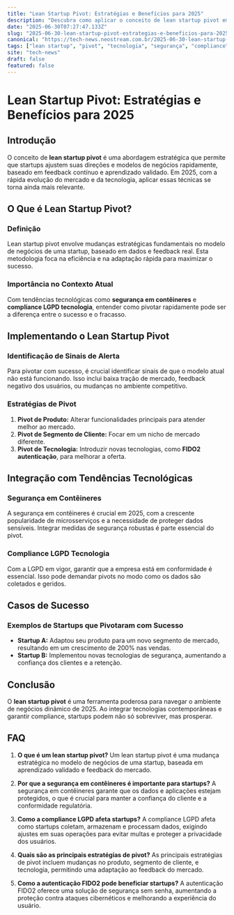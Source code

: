 ```yaml
---
title: "Lean Startup Pivot: Estratégias e Benefícios para 2025"
description: "Descubra como aplicar o conceito de lean startup pivot em 2025, integrando segurança em contêineres, compliance LGPD tecnologia e autenticação FIDO2 para garantir sucesso e inovação."
date: "2025-06-30T07:27:47.133Z"
slug: "2025-06-30-lean-startup-pivot-estrategias-e-beneficios-para-2025"
canonical: "https://tech-news.neostream.com.br/2025-06-30-lean-startup-pivot-estrategias-e-beneficios-para-2025"
tags: ["lean startup", "pivot", "tecnologia", "segurança", "compliance"]
site: "tech-news"
draft: false
featured: false
---
```


# Lean Startup Pivot: Estratégias e Benefícios para 2025

## Introdução
O conceito de **lean startup pivot** é uma abordagem estratégica que permite que startups ajustem suas direções e modelos de negócios rapidamente, baseado em feedback contínuo e aprendizado validado. Em 2025, com a rápida evolução do mercado e da tecnologia, aplicar essas técnicas se torna ainda mais relevante.

## O Que é Lean Startup Pivot?
### Definição
Lean startup pivot envolve mudanças estratégicas fundamentais no modelo de negócios de uma startup, baseado em dados e feedback real. Esta metodologia foca na eficiência e na adaptação rápida para maximizar o sucesso.

### Importância no Contexto Atual
Com tendências tecnológicas como **segurança em contêineres** e **compliance LGPD tecnologia**, entender como pivotar rapidamente pode ser a diferença entre o sucesso e o fracasso.

## Implementando o Lean Startup Pivot
### Identificação de Sinais de Alerta
Para pivotar com sucesso, é crucial identificar sinais de que o modelo atual não está funcionando. Isso inclui baixa tração de mercado, feedback negativo dos usuários, ou mudanças no ambiente competitivo.

### Estratégias de Pivot
1. **Pivot de Produto:** Alterar funcionalidades principais para atender melhor ao mercado.
2. **Pivot de Segmento de Cliente:** Focar em um nicho de mercado diferente.
3. **Pivot de Tecnologia:** Introduzir novas tecnologias, como **FIDO2 autenticação**, para melhorar a oferta.

## Integração com Tendências Tecnológicas
### Segurança em Contêineres
A segurança em contêineres é crucial em 2025, com a crescente popularidade de microsserviços e a necessidade de proteger dados sensíveis. Integrar medidas de segurança robustas é parte essencial do pivot.

### Compliance LGPD Tecnologia
Com a LGPD em vigor, garantir que a empresa está em conformidade é essencial. Isso pode demandar pivots no modo como os dados são coletados e geridos.

## Casos de Sucesso
### Exemplos de Startups que Pivotaram com Sucesso
- **Startup A:** Adaptou seu produto para um novo segmento de mercado, resultando em um crescimento de 200% nas vendas.
- **Startup B:** Implementou novas tecnologias de segurança, aumentando a confiança dos clientes e a retenção.

## Conclusão
O **lean startup pivot** é uma ferramenta poderosa para navegar o ambiente de negócios dinâmico de 2025. Ao integrar tecnologias contemporâneas e garantir compliance, startups podem não só sobreviver, mas prosperar.

## FAQ

1. **O que é um lean startup pivot?**
   Um lean startup pivot é uma mudança estratégica no modelo de negócios de uma startup, baseada em aprendizado validado e feedback do mercado.

2. **Por que a segurança em contêineres é importante para startups?**
   A segurança em contêineres garante que os dados e aplicações estejam protegidos, o que é crucial para manter a confiança do cliente e a conformidade regulatória.

3. **Como a compliance LGPD afeta startups?**
   A compliance LGPD afeta como startups coletam, armazenam e processam dados, exigindo ajustes em suas operações para evitar multas e proteger a privacidade dos usuários.

4. **Quais são as principais estratégias de pivot?**
   As principais estratégias de pivot incluem mudanças no produto, segmento de cliente, e tecnologia, permitindo uma adaptação ao feedback do mercado.

5. **Como a autenticação FIDO2 pode beneficiar startups?**
   A autenticação FIDO2 oferece uma solução de segurança sem senha, aumentando a proteção contra ataques cibernéticos e melhorando a experiência do usuário.